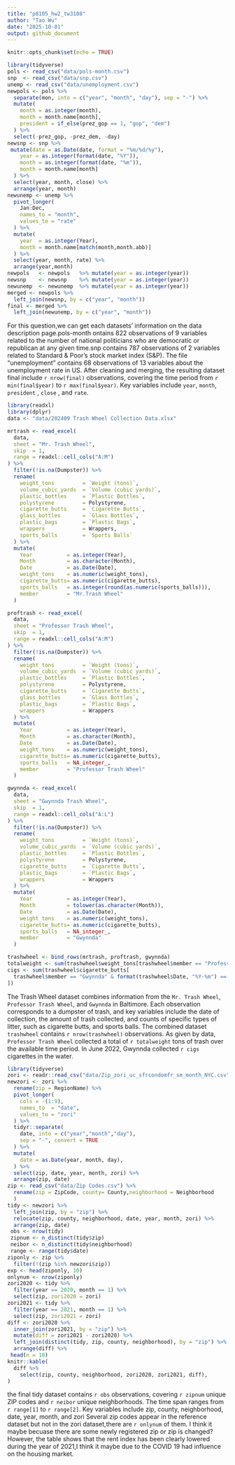 ```yaml
---
title: "p8105_hw2_tw3108"
author: "Tao Wu"
date: "2025-10-01"
output: github_document
---
```


```r
knitr::opts_chunk$set(echo = TRUE)
```

```r
library(tidyverse)
pols <- read_csv("data/pols-month.csv")
snp  <- read_csv("data/snp.csv")
unemp <- read_csv("data/unemployment.csv")
newpols <- pols %>%
  separate(mon, into = c("year", "month", "day"), sep = "-") %>%
  mutate(
    month = as.integer(month),
    month = month.name[month],
    president = if_else(prez_gop == 1, "gop", "dem")
  ) %>%
  select(-prez_gop, -prez_dem, -day)
newsnp <- snp %>%
 mutate(date = as.Date(date, format = "%m/%d/%y"),
    year = as.integer(format(date, "%Y")),
    month = as.integer(format(date, "%m")),
    month = month.name[month]
  ) %>%
  select(year, month, close) %>%    
  arrange(year, month)
newunemp <- unemp %>%
  pivot_longer(
    Jan:Dec,
    names_to = "month",
    values_to = "rate"
  ) %>%
  mutate(
    year  = as.integer(Year),
    month = month.name[match(month,month.abb)]
  ) %>%
  select(year, month, rate) %>%
  arrange(year,month)
newpols   <- newpols   %>% mutate(year = as.integer(year))
newsnp    <- newsnp    %>% mutate(year = as.integer(year))
newunemp  <- newunemp  %>% mutate(year = as.integer(year))
merged <- newpols %>%
  left_join(newsnp, by = c("year", "month"))
final <- merged %>%
  left_join(newunemp, by = c("year", "month"))
```

For this question,we can get each datasets' information on the data description page.pols-month ontains 822 observations of 9 variables related to the number of national politicians who are democratic or republican at any given time.snp contains 787 observations of 2 variables related to Standard & Poor’s stock market index (S&P). The file “unemployment” contains 68 observations of 13 variables about the unemployment rate in US. After cleaning and merging, the resulting dataset final include `r nrow(final)`  observations, covering the time period from `r min(final$year)` to `r max(final$year)`. Key variables 
include `year`, `month`, `president` , `close` , and `rate`. 

```r
library(readxl)
library(dplyr)
data <- "data/202409 Trash Wheel Collection Data.xlsx"

mrtrash <- read_excel(
  data,
  sheet = "Mr. Trash Wheel",
  skip  = 1,
  range = readxl::cell_cols("A:M")
) %>%
  filter(!is.na(Dumpster)) %>%
  rename(
    weight_tons         = `Weight (tons)`,
    volume_cubic_yards  = `Volume (cubic yards)`,
    plastic_bottles     = `Plastic Bottles`,
    polystyrene         = Polystyrene,
    cigarette_butts     = `Cigarette Butts`,
    glass_bottles       = `Glass Bottles`,
    plastic_bags        = `Plastic Bags`,
    wrappers            = Wrappers,
    sports_balls        = `Sports Balls`
  ) %>%
  mutate(
    Year           = as.integer(Year),
    Month          = as.character(Month),
    Date           = as.Date(Date),
    weight_tons    = as.numeric(weight_tons),
    cigarette_butts= as.numeric(cigarette_butts),
    sports_balls   = as.integer(round(as.numeric(sports_balls))),
    member         = "Mr.Trash Wheel"
  )

proftrash <- read_excel(
  data,
  sheet = "Professor Trash Wheel",
  skip  = 1,
  range = readxl::cell_cols("A:M")
) %>%
  filter(!is.na(Dumpster)) %>%
  rename(
    weight_tons         = `Weight (tons)`,
    volume_cubic_yards  = `Volume (cubic yards)`,
    plastic_bottles     = `Plastic Bottles`,
    polystyrene         = Polystyrene,
    cigarette_butts     = `Cigarette Butts`,
    glass_bottles       = `Glass Bottles`,
    plastic_bags        = `Plastic Bags`,
    wrappers            = Wrappers
  ) %>%
  mutate(
    Year           = as.integer(Year),
    Month          = as.character(Month),
    Date           = as.Date(Date),
    weight_tons    = as.numeric(weight_tons),
    cigarette_butts= as.numeric(cigarette_butts),
    sports_balls   = NA_integer_, 
    member         = "Professor Trash Wheel"
  )

gwynnda <- read_excel(
  data,
  sheet = "Gwynnda Trash Wheel",
  skip  = 1,
  range = readxl::cell_cols("A:L")
) %>%
  filter(!is.na(Dumpster)) %>%
  rename(
    weight_tons         = `Weight (tons)`,
    volume_cubic_yards  = `Volume (cubic yards)`,
    plastic_bottles     = `Plastic Bottles`,
    polystyrene         = Polystyrene,
    cigarette_butts     = `Cigarette Butts`,
    plastic_bags        = `Plastic Bags`,
    wrappers            = Wrappers
  ) %>%
  mutate(
    Year           = as.integer(Year),
    Month          = tolower(as.character(Month)),
    Date           = as.Date(Date),
    weight_tons    = as.numeric(weight_tons),
    cigarette_butts= as.numeric(cigarette_butts),
    sports_balls   = NA_integer_,   
    member         = "Gwynnda"
  )

trashwheel <- bind_rows(mrtrash, proftrash, gwynnda)
totalweight <- sum(trashwheel$weight_tons[trashwheel$member == "Professor Trash Wheel"])
cigs <- sum(trashwheel$cigarette_butts[
  trashwheel$member == "Gwynnda" & format(trashwheel$Date, "%Y-%m") == "2022-06"
])
```

The Trash Wheel dataset combines information from the `Mr. Trash Wheel`, `Professor Trash Wheel`, and `Gwynnda` in Baltimore. Each observation corresponds to a dumpster of trash, and key variables include the date of collection, the amount of trash collected, and counts of specific types of litter, such as cigarette butts, and sports balls. The combined dataset `trashwheel` contains `r nrow(trashwheel)` observations.  As given by data, `Professor Trash Wheel` collected a total of 
`r totalweight` tons of trash over the available time period. In June 2022, Gwynnda collected `r cigs` cigarettes in the water.
 


```r
library(tidyverse)
zori <- readr::read_csv("data/Zip_zori_uc_sfrcondomfr_sm_month_NYC.csv")
newzori <- zori %>%
  rename(zip = RegionName) %>%
  pivot_longer(
    cols = -(1:9),
    names_to  = "date",
    values_to = "zori"
  ) %>%
  tidyr::separate(
    date, into = c("year","month","day"),
    sep = "-", convert = TRUE
  ) %>%
  mutate(
    date = as.Date(year, month, day),
  ) %>%
  select(zip, date, year, month, zori) %>%
  arrange(zip, date)
zip <- read_csv("data/Zip Codes.csv") %>%
  rename(zip = ZipCode, county= County,neighborhood = Neighborhood
  )
tidy <- newzori %>%
  left_join(zip, by = "zip") %>%
  relocate(zip, county, neighborhood, date, year, month, zori) %>%
  arrange(zip, date)
 obs <- nrow(tidy)
 zipnum <- n_distinct(tidy$zip)
 neibor <- n_distinct(tidy$neighborhood)
 range <- range(tidy$date)
ziponly <- zip %>%
  filter(!(zip %in% newzori$zip))
exp <- head(ziponly, 10)
onlynum <- nrow(ziponly)
zori2020 <- tidy %>%
  filter(year == 2020, month == 1) %>%
  select(zip, zori2020 = zori)
zori2021 <- tidy %>%
  filter(year == 2021, month == 1) %>%
  select(zip, zori2021 = zori)
diff <- zori2020 %>%
  inner_join(zori2021, by = "zip") %>%
  mutate(diff = zori2021 - zori2020) %>%
  left_join(distinct(tidy, zip, county, neighborhood), by = "zip") %>%
  arrange(diff) %>%
 head(n = 10)
knitr::kable(
  diff %>%
    select(zip, county, neighborhood, zori2020, zori2021, diff),
)
```
  the final tidy dataset contains `r obs` observations, covering `r zipnum` unique ZIP codes and `r neibor` unique neighborhoods.
The time span ranges from `r range[1]` to `r range[2]`. Key variables include zip, county, neighborhood, date, year, month, and zori
Several zip codes appear in the reference dataset but not in the zori dataset,there are `r onlynum` of them. I think it maybe becuase there are some newly registered zip or zip is changed? However, the table shows that the rent index has been clearly lowered during the year of 2021,I think it maybe due to the COVID 19 had influence on the housing market. 
